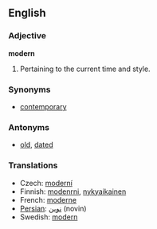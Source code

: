 ==English==

===Adjective===

'''modern'''

# Pertaining to the current time and style.

===Synonyms===
*[[contemporary]]

===Antonyms===
*[[old]], [[dated]]

===Translations===
*Czech: [[moderní]]
*Finnish: [[modenrni]], [[nykyaikainen]]
*French: [[moderne]]
*[[Persian]]: [[نوین]] (novin)
*Swedish: [[modern]]